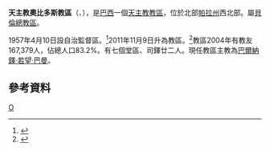 {{Infobox Roman Catholic diocese
|name=奧比多斯
|jurisdiction=教區
|latin = Dioecesis Obidensis
|image =
|caption =
|location = [[巴西|巴西]]
|territory = [[帕拉州|帕拉州]]西北部
|population = 167,379
|rite = [[罗马礼|罗马礼]]
|patron =
|province = 貝倫
|established = 1957年
|cathedral = 聖亞納主教座堂
|co-cathedral =
|leadership = 主教
|website =
|patriarch=
|metropolitan =
|ordinary =巴爾納鐸·若望·巴曼
|coadjutor archbishop =
|coadjutor bishop =
|auxiliary =
|emeritus =
}}
'''天主教奧比多斯教區'''（{{lang-la|Dioecesis Obidensis}}、{{lang-pt|Diocese de Santarém}}），是[[巴西|巴西]]一個[[天主教|天主教]][[教區|教區]]，位於北部[[帕拉州|帕拉州]]西北部。屬[[天主教貝倫總教區|貝倫總教區]]。

1957年4月10日設自治監督區。<ref>{{cite journal
|journal=[[宗座公報|宗座公報]]
|publisher=梵蒂岡出版社
|date=1958年
|volume=50
|title=''Cum sit animorum''
|page=24
|url=http://www.vatican.va/archive/aas/documents/AAS%2050%20%5B1958%5D%20-%20ocr.pdf
|access-date=2013-11-10
|archive-date=2012-08-09
|archive-url=https://www.webcitation.org/69mL2kt3C?url=http://www.vatican.va/archive/aas/documents/AAS%2050%20%5B1958%5D%20-%20ocr.pdf
|dead-url=no
}}</ref>2011年11月9日升為教區。<ref>{{Cite web |url=http://www.vatican.va/holy_father/benedict_xvi/apost_constitutions/documents/hf_ben-xvi_apc_20111109_obidensis_lt.html |title=升為教區的宗座憲令 |access-date=2013-11-10 |archive-date=2013-07-19 |archive-url=https://web.archive.org/web/20130719203335/http://www.vatican.va/holy_father/benedict_xvi/apost_constitutions/documents/hf_ben-xvi_apc_20111109_obidensis_lt.html |dead-url=no }}</ref>教區2004年有教友167,379人，佔總人口83.2%。有七個堂區、司鐸廿二人。現任教區主教為[[巴爾納鐸·若望·巴曼|巴爾納鐸·若望·巴曼]]。

==參考資料==
{{reflist}}
[[Category:巴西天主教教區|O]]